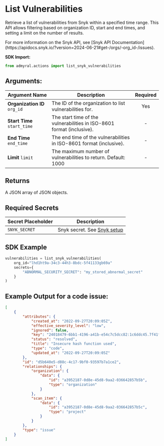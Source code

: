 
# List Vulnerabilities

Retrieve a list of vulnerabilities from Snyk within a specified time range. This API allows filtering based on organization ID, start and end times, and setting a limit on the number of results.

<Callout type="info">
	For more information on the Snyk API, see [Snyk API
	Documentation](https://apidocs.snyk.io/?version=2024-06-21#get-/orgs/-org_id-/issues).
</Callout>

**SDK Import:**

```python
from admyral.actions import list_snyk_vulnerabilities
```

## Arguments:

| Argument Name                | Description                                                           | Required |
| ---------------------------- | --------------------------------------------------------------------- | :------: |
| **Organization ID** `org_id` | The ID of the organization to list vulnerabilities for.               |   Yes    |
| **Start Time** `start_time`  | The start time of the vulnerabilities in ISO-8601 format (inclusive). |    -     |
| **End Time** `end_time`      | The end time of the vulnerabilities in ISO-8601 format (inclusive).   |    -     |
| **Limit** `limit`            | The maximum number of vulnerabilities to return. Default: 1000        |    -     |

## Returns

A JSON array of JSON objects.

## Required Secrets

| Secret Placeholder | Description                                            |
| ------------------ | ------------------------------------------------------ |
| `SNYK_SECRET`      | Snyk secret. See [Snyk setup](/integrations/snyk/snyk) |

## SDK Example

```python
vulnerabilities = list_snyk_vulnerabilities(
	org_id="lhd1ht9a-34c3-44h3-8bdc-5f41133gb69a"
	secrets={
		"ABNORMAL_SECURITY_SECRET": "my_stored_abnormal_secret"
	}
)
```

## Example Output for a code issue:

```json
[
	{
		"attributes": {
			"created_at": "2022-09-27T20:09:05Z",
			"effective_severity_level": "low",
			"ignored": false,
			"key": "24018479-6bb1-4196-a41b-e54c7c5dcc82:1c6ddc45.7f41fd64.a214ef38.72ad650e.f0ecbaa5.18c3080a.b570850e.89112ac5.1a6d2cd5.71413d6f.a924ef28.71cdd50e.d0e1bea5.52c3a80a.1a0c4319.a9127ac5:1",
			"status": "resolved",
			"title": "Insecure hash function used",
			"type": "code",
			"updated_at": "2022-09-27T20:09:05Z"
		},
		"id": "d5b640e5-d88c-4c17-9bf0-93597b7a1ce2",
		"relationships": {
			"organization": {
				"data": {
					"id": "a3952187-0d8e-45d8-9aa2-036642857b5b",
					"type": "organization"
				}
			},
			"scan_item": {
				"data": {
					"id": "a3952187-0d8e-45d8-9aa2-036642857b5c",
					"type": "project"
				}
			}
		},
		"type": "issue"
	}
]
```
